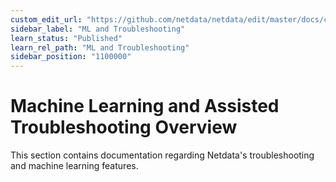 ```yaml
---
custom_edit_url: "https://github.com/netdata/netdata/edit/master/docs/category-overview-pages/machine-learning-and-assisted-troubleshooting.md"
sidebar_label: "ML and Troubleshooting"
learn_status: "Published"
learn_rel_path: "ML and Troubleshooting"
sidebar_position: "1100000"
---
```

# Machine Learning and Assisted Troubleshooting Overview

This section contains documentation regarding Netdata's troubleshooting and machine learning features.
